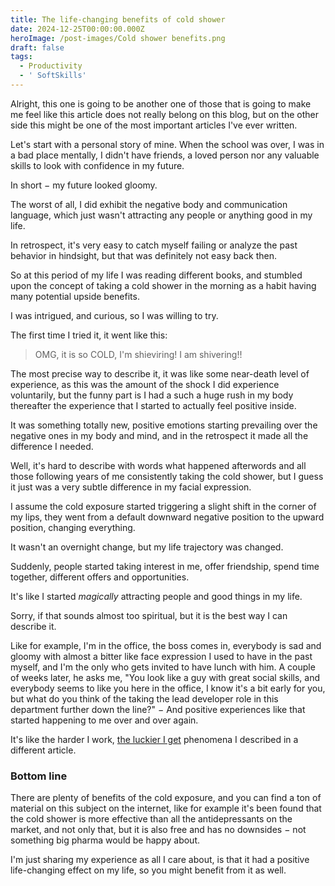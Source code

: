 ```yaml
---
title: The life-changing benefits of cold shower
date: 2024-12-25T00:00:00.000Z
heroImage: /post-images/Cold shower benefits.png
draft: false
tags:
  - Productivity
  - ' SoftSkills'
---
```


Alright, this one is going to be another one of those that is going to make me feel like this article does not really belong on this blog, but on the other side this might be one of the most important articles I've ever written.

Let's start with a personal story of mine. When the school was over, I was in a bad place mentally, I didn't have friends, a loved person nor any valuable skills to look with confidence in my future.

In short − my future looked gloomy.

The worst of all, I did exhibit the negative body and communication language, which just  wasn't attracting any people or anything good in my life.

In retrospect, it's very easy to catch myself failing or analyze the past behavior in hindsight, but that was definitely not easy back then.

So at this period of my life I was reading different books, and stumbled upon the concept of taking a cold shower in the morning as a habit having many potential upside benefits.

I was intrigued, and curious, so I was willing to try.

The first time I tried it, it went like this:

> OMG, it is so COLD, I'm shieviring! I am shivering!!

The most precise way to describe it, it was like some near-death level of experience, as this was the amount of the shock I did experience voluntarily, but the funny part is I had a such a huge rush in my body thereafter the experience that I started to actually feel positive inside.

It was something totally new, positive emotions starting prevailing over the negative ones in my body and mind, and in the retrospect it made all the difference I needed.

Well, it's hard to describe with words what happened afterwords and all those following years of me consistently taking the cold shower, but I guess it just was a very subtle difference in my facial expression.

I assume the cold exposure started triggering a slight shift in the corner of my lips, they went from a default downward negative position to the upward position, changing everything.

It wasn't an overnight change, but my life trajectory was changed.

Suddenly, people started taking interest in me, offer friendship, spend time together, different offers and opportunities.

It's like I started *magically* attracting people and good things in my life.

Sorry, if that sounds almost too spiritual, but it is the best way I can describe it.

Like for example, I'm in the office, the boss comes in, everybody is sad and gloomy with almost a bitter like face expression I used to have in the past myself, and I'm the only who gets invited to have lunch with him. A couple of weeks later, he asks me, "You look like a guy with great social skills, and everybody seems to like you here in the office, I know it's a bit early for you, but what do you think of the taking the lead developer role in this department further down the line?" − And positive experiences like that started happening to me over and over again.

It's like the harder I work, [the luckier I get](https://alex-code.com/post/2024-04-15-luck-factor) phenomena I described in a different article.

### Bottom line

There are plenty of benefits of the cold exposure, and you can find a ton of material on this subject on the internet, like for example it's been found that the cold shower is more effective than all the antidepressants on the market, and not only that, but it is also free and has no downsides − not something big pharma would be happy about.

I'm just sharing my experience as all I care about, is that it had a positive life-changing effect on my life, so you might benefit from it as well.
